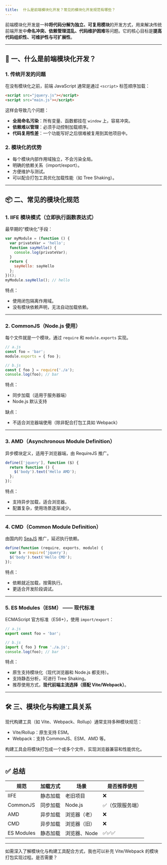```yaml
---
title: 	什么是前端模块化开发？常见的模块化开发规范有哪些？
---
```


前端模块化开发是一种**将代码分解为独立、可复用模块**的开发方式，用来解决传统前端开发中**命名冲突、依赖管理混乱、代码维护困难**等问题。它的核心目标是**提高代码组织性、可维护性与可扩展性**。

---

## 🧱 一、什么是前端模块化开发？

### 1. 传统开发的问题

在没有模块化之前，前端 JavaScript 通常是通过 `<script>` 标签顺序加载：

```html
<script src="jquery.js"></script>
<script src="main.js"></script>
```

这样会导致几个问题：

* **全局命名污染**：所有变量、函数都挂在 `window` 上，容易冲突。
* **依赖难以管理**：必须手动控制加载顺序。
* **代码复用性差**：一个功能写好之后很难被复用到其他项目中。

### 2. 模块化的优势

* 每个模块内部作用域独立，不会污染全局。
* 明确的依赖关系（import/export）。
* 方便维护与测试。
* 可以配合打包工具优化加载性能（如 Tree Shaking）。

---

## 📦 二、常见的模块化规范

### 1. **IIFE 模块模式（立即执行函数表达式）**

最早期的“模块化”手段：

```js
var myModule = (function () {
  var privateVar = 'hello';
  function sayHello() {
    console.log(privateVar);
  }
  return {
    sayHello: sayHello
  };
})();
myModule.sayHello(); // hello
```

特点：

* 使用闭包隔离作用域。
* 没有模块依赖声明，无法自动加载依赖。

---

### 2. **CommonJS（Node.js 使用）**

每个文件就是一个模块，通过 `require` 和 `module.exports` 实现。

```js
// a.js
const foo = 'bar';
module.exports = { foo };

// b.js
const { foo } = require('./a');
console.log(foo); // bar
```

特点：

* 同步加载（适用于服务器端）
* Node.js 默认支持

缺点：

* 不适合浏览器端使用（除非配合打包工具如 Webpack）

---

### 3. **AMD（Asynchronous Module Definition）**

异步模块定义，适用于浏览器端，由 RequireJS 推广。

```js
define(['jquery'], function ($) {
  return function () {
    $('body').text('Hello AMD');
  };
});
```

特点：

* 支持异步加载，适合浏览器。
* 配置复杂，使用场景逐渐减少。

---

### 4. **CMD（Common Module Definition）**

由国内的 [SeaJS](https://github.com/seajs/seajs) 推广，延迟执行依赖。

```js
define(function (require, exports, module) {
  var $ = require('jquery');
  $('body').text('Hello CMD');
});
```

特点：

* 依赖就近加载，按需执行。
* 更适合开发阶段调试。

---

### 5. **ES Modules（ESM） —— 现代标准**

ECMAScript 官方标准（ES6+），使用 `import/export`：

```js
// a.js
export const foo = 'bar';

// b.js
import { foo } from './a.js';
console.log(foo); // bar
```

特点：

* 原生支持模块化（现代浏览器和 Node.js 都支持）。
* 支持静态分析，可进行 Tree Shaking。
* 推荐使用方式，**现代前端主流选择（搭配 Vite/Webpack）**。

---

## 🛠 三、模块化与构建工具关系

现代构建工具（如 Vite、Webpack、Rollup）通常支持多种模块规范：

* Vite/Rollup：原生支持 ESM。
* Webpack：支持 CommonJS、ESM、AMD 等。

构建工具会将模块打包成一个或多个文件，实现浏览器兼容和性能优化。

---

## ✅ 总结

| 规范         | 加载方式 | 场景       | 是否推荐使用   |
| ---------- | ---- | -------- | -------- |
| IIFE       | 静态加载 | 老旧项目     | ❌        |
| CommonJS   | 同步加载 | Node.js  | ✅（仅限服务端） |
| AMD        | 异步加载 | 浏览器（老）   | ❌        |
| CMD        | 异步加载 | 浏览器（旧）   | ❌        |
| ES Modules | 静态加载 | 浏览器、Node | ✅✅✅      |

---

如需深入了解模块化与构建工具配合方式，我也可以补充 Vite/Webpack 的模块打包实现过程。是否需要？
